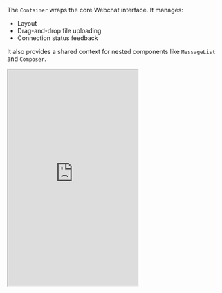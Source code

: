 The `Container` wraps the core Webchat interface.
It manages:

- Layout 
- Drag-and-drop file uploading
- Connection status feedback

It also provides a shared context for nested components like `MessageList` and `Composer`.

<Panel>
<Tabs>
    <Tab title="Example">
        <iframe
            src="https://botpress.github.io/docs-examples/iframe.html?args=&globals=&id=container--primary"
            title="Container component"
            className="w-full rounded-xl"
            height="500px"
            />
    </Tab>
    <Tab title="Code">
        ```jsx App.jsx
        import { Container, useWebchat } from '@botpress/webchat'

        function App() {
          const [isWebchatOpen, setIsWebchatOpen] = useState(false)

          const { clientState } = useWebchat({
            clientId: '$CLIENT_ID$', // Insert your Client ID here
          })

          return (
            <Container
              connected={clientState !== 'disconnected'}
              style={{
                width: '500px',
                height: '800px',
                display: isWebchatOpen ? 'flex' : 'none',
                position: 'fixed',
                bottom: '90px',
                right: '20px',
              }}
            >
              // Your webchat content goes here
            </Container>
          )
        }
        ```
    </Tab>
</Tabs>
</Panel>

## Props

<ResponseField name="connected" type="boolean">
  Indicates whether the Webchat is currently connected. When `false`, a modal appears and prompts the user to retry by reloading the page.
</ResponseField>

<ResponseField
  name="allowFileUpload"
  type="boolean"
>
  Controls whether the container has a dropzone for uploading files. Doesn't affect whether the [Composer](/webchat/react-library/components/composer) contains a file upload button.
</ResponseField>